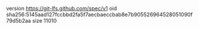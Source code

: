 version https://git-lfs.github.com/spec/v1
oid sha256:5145aad127fccbbd2fa5f7aecbaeccbab8e7b905526964528051090f79d5b2aa
size 11010
